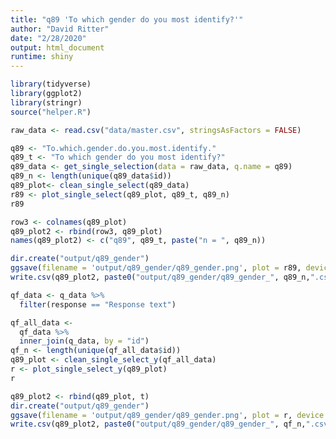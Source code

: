 ```yaml
---
title: "q89 'To which gender do you most identify?'"
author: "David Ritter"
date: "2/28/2020"
output: html_document
runtime: shiny
---
```


```r
library(tidyverse)
library(ggplot2)
library(stringr)
source("helper.R")
```

```r
raw_data <- read.csv("data/master.csv", stringsAsFactors = FALSE)
```

```r
q89 <- "To.which.gender.do.you.most.identify."
q89_t <- "To which gender do you most identify?"
q89_data <- get_single_selection(data = raw_data, q.name = q89)
q89_n <- length(unique(q89_data$id))
q89_plot<- clean_single_select(q89_data)
r89 <- plot_single_select(q89_plot, q89_t, q89_n)
r89
```

```r
row3 <- colnames(q89_plot)
q89_plot2 <- rbind(row3, q89_plot)
names(q89_plot2) <- c("q89", q89_t, paste("n = ", q89_n))
```

```r
dir.create("output/q89_gender")
ggsave(filename = 'output/q89_gender/q89_gender.png', plot = r89, device = 'png')
write.csv(q89_plot2, paste0("output/q89_gender/q89_gender_", q89_n,".csv"), row.names=F)
```







```r
qf_data <- q_data %>%
  filter(response == "Response text")
```

```r
qf_all_data <- 
  qf_data %>%
  inner_join(q_data, by = "id")
qf_n <- length(unique(qf_all_data$id))
q89_plot <- clean_single_select_y(qf_all_data)
r <- plot_single_select_y(q89_plot)
r
```

```r
q89_plot2 <- rbind(q89_plot, t)
dir.create("output/q89_gender")
ggsave(filename = 'output/q89_gender/q89_gender.png', plot = r, device = 'png')
write.csv(q89_plot2, paste0("output/q89_gender/q89_gender_", qf_n,".csv"), row.names=F)
```